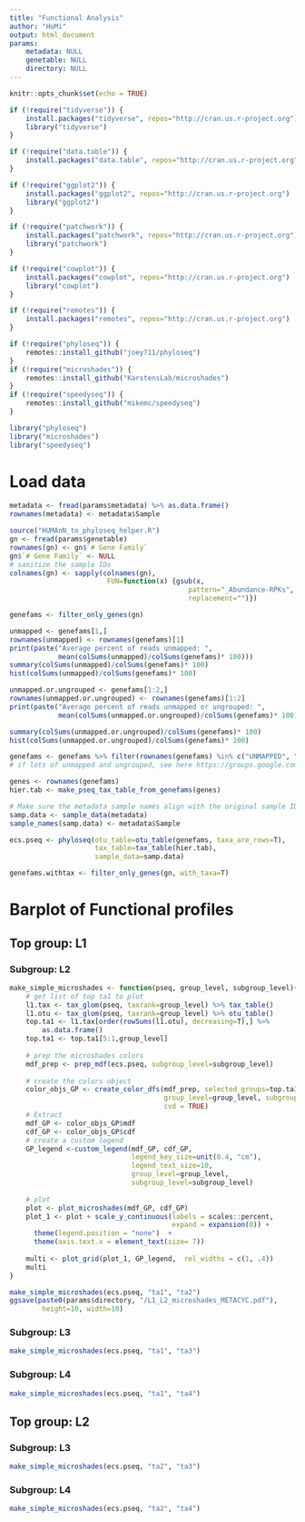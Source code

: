 ```yaml
---
title: "Functional Analysis"
author: "HoMi"
output: html_document
params:
    metadata: NULL
    genetable: NULL
    directory: NULL
---
```


```r
knitr::opts_chunk$set(echo = TRUE)

if (!require("tidyverse")) {
    install.packages("tidyverse", repos="http://cran.us.r-project.org")
    library("tidyverse")
}

if (!require("data.table")) {
    install.packages("data.table", repos="http://cran.us.r-project.org")
}

if (!require("ggplot2")) {
    install.packages("ggplot2", repos="http://cran.us.r-project.org")
    library("ggplot2")
}

if (!require("patchwork")) {
    install.packages("patchwork", repos="http://cran.us.r-project.org")
    library("patchwork")
}

if (!require("cowplot")) {
    install.packages("cowplot", repos="http://cran.us.r-project.org")
    library("cowplot")
}

if (!require("remotes")) {
    install.packages("remotes", repos="http://cran.us.r-project.org")
}

if (!require("phyloseq")) {
    remotes::install_github("joey711/phyloseq")
}
if (!require("microshades")) {
    remotes::install_github("KarstensLab/microshades")
}
if (!require("speedyseq")) {
    remotes::install_github("mikemc/speedyseq")
}

library("phyloseq")
library("microshades")
library("speedyseq")

```

# Load data
```r
metadata <- fread(params$metadata) %>% as.data.frame()
rownames(metadata) <- metadata$Sample

source("HUMAnN_to_phyloseq_helper.R")
gn <- fread(params$genetable)
rownames(gn) <- gn$`# Gene Family`
gn$`# Gene Family` <- NULL
# sanitize the sample IDs
colnames(gn) <- sapply(colnames(gn), 
                        FUN=function(x) {gsub(x, 
                                            pattern="_Abundance-RPKs", 
                                            replacement="")})

genefams <- filter_only_genes(gn)

unmapped <- genefams[1,]
rownames(unmapped) <- rownames(genefams)[1]
print(paste("Average percent of reads unmapped: ", 
            mean(colSums(unmapped)/colSums(genefams)* 100)))
summary(colSums(unmapped)/colSums(genefams)* 100)
hist(colSums(unmapped)/colSums(genefams)* 100)

unmapped.or.ungrouped <- genefams[1:2,]
rownames(unmapped.or.ungrouped) <- rownames(genefams)[1:2]
print(paste("Average percent of reads unmapped or ungrouped: ", 
            mean(colSums(unmapped.or.ungrouped)/colSums(genefams)* 100)))

summary(colSums(unmapped.or.ungrouped)/colSums(genefams)* 100)
hist(colSums(unmapped.or.ungrouped)/colSums(genefams)* 100)

genefams <- genefams %>% filter(rownames(genefams) %in% c("UNMAPPED", "UNGROUPED")==F)
# if lots of unmapped and ungrouped, see here https://groups.google.com/g/humann-users/c/4Pz8NritMzw

genes <- rownames(genefams)
hier.tab <- make_pseq_tax_table_from_genefams(genes)

# Make sure the metadata sample names align with the original sample IDs
samp.data <- sample_data(metadata)
sample_names(samp.data) <- metadata$Sample

ecs.pseq <- phyloseq(otu_table=otu_table(genefams, taxa_are_rows=T), 
                     tax_table=tax_table(hier.tab),
                     sample_data=samp.data)

genefams.withtax <- filter_only_genes(gn, with_taxa=T)
```

# Barplot of Functional profiles {.tabset}
## Top group: L1 {.tabset}
### Subgroup: L2
```r
make_simple_microshades <- function(pseq, group_level, subgroup_level){
    # get list of top ta1 to plot
    l1.tax <- tax_glom(pseq, taxrank=group_level) %>% tax_table()
    l1.otu <- tax_glom(pseq, taxrank=group_level) %>% otu_table()
    top.ta1 <- l1.tax[order(rowSums(l1.otu), decreasing=T),] %>% 
        as.data.frame()
    top.ta1 <- top.ta1[5:1,group_level]
    
    # prep the microshades colors
    mdf_prep <- prep_mdf(ecs.pseq, subgroup_level=subgroup_level)
    
    # create the colors object
    color_objs_GP <- create_color_dfs(mdf_prep, selected_groups=top.ta1,
                                      group_level=group_level, subgroup_level=subgroup_level,
                                      cvd = TRUE)
    # Extract
    mdf_GP <- color_objs_GP$mdf
    cdf_GP <- color_objs_GP$cdf
    # create a custom legend
    GP_legend <-custom_legend(mdf_GP, cdf_GP, 
                              legend_key_size=unit(0.4, "cm"),
                              legend_text_size=10,
                              group_level=group_level,
                              subgroup_level=subgroup_level)
    
    # plot
    plot <- plot_microshades(mdf_GP, cdf_GP)
    plot_1 <- plot + scale_y_continuous(labels = scales::percent, 
                                        expand = expansion(0)) +
      theme(legend.position = "none")  +
      theme(axis.text.x = element_text(size= 7))
    
    multi <- plot_grid(plot_1, GP_legend,  rel_widths = c(1, .4))
    multi
}

make_simple_microshades(ecs.pseq, "ta1", "ta2") 
ggsave(paste0(params$directory, "/L1_L2_microshades_METACYC.pdf"), 
        height=10, width=10)
```

### Subgroup: L3

```r
make_simple_microshades(ecs.pseq, "ta1", "ta3")

```


### Subgroup: L4
```r
make_simple_microshades(ecs.pseq, "ta1", "ta4")

```


## Top group: L2 {.tabset}

### Subgroup: L3
```r
make_simple_microshades(ecs.pseq, "ta2", "ta3")

```

### Subgroup: L4
```r
make_simple_microshades(ecs.pseq, "ta2", "ta4")

```
